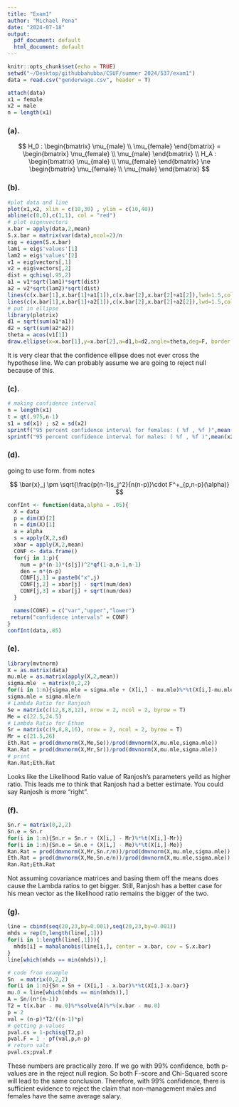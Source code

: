 ```yaml
---
title: "Exam1"
author: "Michael Pena"
date: "2024-07-18"
output:
  pdf_document: default
  html_document: default
---
```


```r
knitr::opts_chunk$set(echo = TRUE)
setwd("~/Desktop/githubbahubba/CSUF/summer 2024/537/exam1")
data = read.csv("genderwage.csv", header = T)
```

```r
attach(data)
x1 = female
x2 = male
n = length(x1)
```


### (a).


$$
H_0 : 
\begin{bmatrix}
\mu_{male} \\
\mu_{female}
\end{bmatrix}
= 
\begin{bmatrix}
\mu_{female} \\
\mu_{male}
\end{bmatrix}
\\
H_A : 
\begin{bmatrix}
\mu_{male} \\
\mu_{female}
\end{bmatrix}
\ne  
\begin{bmatrix}
\mu_{female} \\
\mu_{male}
\end{bmatrix}
$$

### (b).

```r
#plot data and line
plot(x1,x2, xlim = c(10,30) , ylim = c(10,40))
abline(c(0,0),c(1,1), col = "red")
# plot eigenvectors
x.bar = apply(data,2,mean)
S.x.bar = matrix(var(data),ncol=2)/n
eig = eigen(S.x.bar)
lam1 = eig$'values'[1]
lam2 = eig$'values'[2]
v1 = eig$vectors[,1]
v2 = eig$vectors[,2]
dist = qchisq(.95,2)
a1 = v1*sqrt(lam1)*sqrt(dist)
a2 = v2*sqrt(lam2)*sqrt(dist)
lines(c(x.bar[1],x.bar[1]+a1[1]),c(x.bar[2],x.bar[2]+a1[2]),lwd=1.5,col="forestgreen")
lines(c(x.bar[1],x.bar[1]+a2[1]),c(x.bar[2],x.bar[2]+a2[2]),lwd=1.5,col="forestgreen")
# put in ellipse
library(plotrix)
d1 = sqrt(sum(a1*a1))
d2 = sqrt(sum(a2*a2))
theta = acos(v1[1])
draw.ellipse(x=x.bar[1],y=x.bar[2],a=d1,b=d2,angle=theta,deg=F, border = "purple")
```

It is very clear that the confidence ellipse does not ever cross the hypothese line. We can probably assume we are going to reject null because of this.

### (c).

```r
# making confidence interval 
n = length(x1)
t = qt(.975,n-1)
s1 = sd(x1) ; s2 = sd(x2)
sprintf("95 percent confidence interval for females: ( %f , %f )",mean(x1)-t*s1/sqrt(n),mean(x1)+t*s1/sqrt(n))
sprintf("95 percent confidence interval for males: ( %f , %f )",mean(x2)-t*s2/sqrt(n),mean(x2)+t*s2/sqrt(n))
```

### (d).

going to use form. from notes

$$
\bar{x}_j \pm \sqrt{\frac{p(n-1)s_j^2}{n(n-p)}\cdot F^+_{p,n-p}(\alpha)}
$$

```r
confInt <- function(data,alpha = .05){
  X = data
  p = dim(X)[2]
  n = dim(X)[1]
  a = alpha
  s = apply(X,2,sd)
  xbar = apply(X,2,mean)
  CONF <- data.frame()
  for(j in 1:p){
    num = p*(n-1)*(s[j])^2*qf(1-a,n-1,n-1)
    den = n*(n-p)
    CONF[j,1] = paste0("x",j)
    CONF[j,2] = xbar[j] - sqrt(num/den)
    CONF[j,3] = xbar[j] + sqrt(num/den)
  }

  names(CONF) = c("var","upper","lower")
 return("confidence intervals" = CONF)
}
confInt(data,.05)
```

### (e).

```r
library(mvtnorm)
X = as.matrix(data)
mu.mle = as.matrix(apply(X,2,mean))
sigma.mle  = matrix(0,2,2)
for(i in 1:n){sigma.mle = sigma.mle + (X[i,] - mu.mle)%*%t(X[i,]-mu.mle)}
sigma.mle = sigma.mle/n
# Lambda Ratio for Ranjosh
Se = matrix(c(12,8,8,12), nrow = 2, ncol = 2, byrow = T)
Me = c(22.5,24.5)
# Lambda Ratio for Ethan
Sr = matrix(c(9,8,8,16), nrow = 2, ncol = 2, byrow = T)
Mr = c(21.5,26)
Eth.Rat = prod(dmvnorm(X,Me,Se))/prod(dmvnorm(X,mu.mle,sigma.mle))
Ran.Rat = prod(dmvnorm(X,Mr,Sr))/prod(dmvnorm(X,mu.mle,sigma.mle))
# print
Ran.Rat;Eth.Rat
```

Looks like the Likelihood Ratio value of Ranjosh's parameters yeild as higher ratio. This leads me to think that Ranjosh had a better estimate. You could say Ranjosh is more "right".

### (f).

```r
Sn.r = matrix(0,2,2)
Sn.e = Sn.r
for(i in 1:n){Sn.r = Sn.r + (X[i,] - Mr)%*%t(X[i,]-Mr)}
for(i in 1:n){Sn.e = Sn.e + (X[i,] - Me)%*%t(X[i,]-Me)}
Ran.Rat = prod(dmvnorm(X,Mr,Sn.r/n))/prod(dmvnorm(X,mu.mle,sigma.mle))
Eth.Rat = prod(dmvnorm(X,Me,Sn.e/n))/prod(dmvnorm(X,mu.mle,sigma.mle))
Ran.Rat;Eth.Rat
```

Not assuming covariance matrices and basing them off the means does cause the Lambda ratios to get bigger. Still, Ranjosh has a better case for his mean vector as the likelihood ratio remains the bigger of the two.

### (g).

```r
line = cbind(seq(20,23,by=0.001),seq(20,23,by=0.001))
mhds = rep(0,length(line[,1]))
for(i in 1:length(line[,1])){
  mhds[i] = mahalanobis(line[i,], center = x.bar, cov = S.x.bar)
}
line[which(mhds == min(mhds)),]
```


```r
# code from example
Sn  = matrix(0,2,2)
for(i in 1:n){Sn = Sn + (X[i,] - x.bar)%*%t(X[i,]-x.bar)}
mu.0 = line[which(mhds == min(mhds)),] 
A = Sn/(n*(n-1))
T2 = t(x.bar - mu.0)%*%solve(A)%*%(x.bar - mu.0)
p = 2
val = (n-p)*T2/((n-1)*p)
# getting p-values
pval.cs = 1-pchisq(T2,p)
pval.F = 1 - pf(val,p,n-p)
# return vals
pval.cs;pval.F
```
These numbers are practically zero. If we go with 99% confidence, both p-values are in the reject null region. So both F-score and Chi-Squared score will lead to the same conclusion. Therefore, with 99% confidence, there is sufficient evidence to reject the claim that non-management males and females have the same average salary.